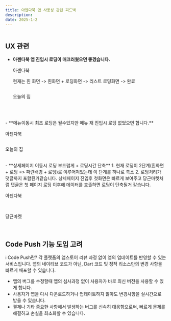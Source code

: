 ```yaml
---
title: 아젠다북 앱 사용성 관련 피드백
description: 
date: 2025-1-2
---
```


<div style={{width:'240px',margin:'0 auto'}}><img src="/app.webp" alt="" style={{boxShadow:'0 1px 2px 0 rgba(60,64,67,.3),0 1px 3px 1px rgba(60,64,67,.15)',borderRadius:'20%'}} /></div>

## UX 관련

- **아젠다북 앱 진입시 로딩이 매끄러웠으면 좋겠습니다.**
    <p className="font-semibold text-center">아젠다북</p>
    <p>현재는 흰 화면 -> 흰화면 + 로딩화면 -> 리스트 로딩화면 -> 완료</p>
    <div className="flex flex-col md:flex-row gap-5 md:gap-10">
        <div><img src="/app-feedback/photo-4.jpeg" alt="" /></div>
        <div><img src="/app-feedback/photo-2.jpeg" alt="" /></div>
        <div><img src="/app-feedback/photo-6.jpeg" alt="" /></div>
        <div><img src="/app-feedback/photo-7.jpeg" alt="" /></div>
    </div>
    <p className="font-semibold text-center">오늘의 집</p>
    <div className="text-center"><img src="/app-feedback/house-2.gif" className="!mx-auto" alt="" /></div>

<br />
<br />
- **메뉴이동시 최초 로딩은 될수있지만 메뉴 재 진입시 로딩 없었으면 합니다.**
<div className="flex flex-col md:flex-row gap-5 md:gap-10">
    <div>
        <p className="font-semibold text-center">아젠다북</p>
        <img src="/app-feedback/gif-1.gif" alt="" />
    </div>
    <div>
        <p className="font-semibold text-center">오늘의 집</p>
        <img src="/app-feedback/house-1.gif" alt="" />
    </div>
</div>

<br />
- **상세페이지 이동시 로딩 부드럽게 + 로딩시간 단축**   
1. 현재 로딩이 2단계(흰화면 + 로딩 => 파란배경 + 로딩)로 이루어져있는데 이 단계를 하나로 축소   
2. 로딩처리가 댓글까지 포함된거같습니다. 상세페이지 진입후 첫화면은 빠르게 보여주고 당근마켓처럼 댓글은 첫 페이지 로딩 이후에 데이터를 호출하면 로딩이 단축될거 같습니다.
    <p className="font-semibold text-center">아젠다북</p>
    <div className="flex flex-col md:flex-row gap-5 md:gap-10">
        <div><img src="/app-feedback/photo-2.jpeg" alt="" /></div>
        <div><img src="/app-feedback/photo-1.jpeg" alt="" /></div>
        <div><img src="/app-feedback/photo-3.jpeg" alt="" /></div>
    </div>
    <br />
    <p className="font-semibold text-center">당근마켓</p>
     <div><img src="/app-feedback/detail.gif" className="!mx-auto" alt="" /></div>
<br />

## Code Push 기능 도입 고려
ℹ️ Code Push란? 각 플랫폼의 앱스토어 리뷰 과정 없이 앱의 업데이트를 반영할 수 있는 서비스입니다. 앱의 네이티브 코드가 아닌, Dart 코드 및 정적 리소스만의 변경 사항을 빠르게 배포할 수 있습니다.

- 앱의 버그를 수정할때 앱의 심사과정 없이 사용자가 바로 최신 버전을 사용할 수 있게 합니다.
- 사용자가 앱을 다시 다운로드하거나 업데이트하지 않아도 변경사항을 실시간으로 받을 수 있습니다.
- 결제나 기타 중요한 사항에서 발생하는 버그를 신속히 대응함으로써, 빠르게 문제를 해결하고 손실을 최소화할 수 있습니다.